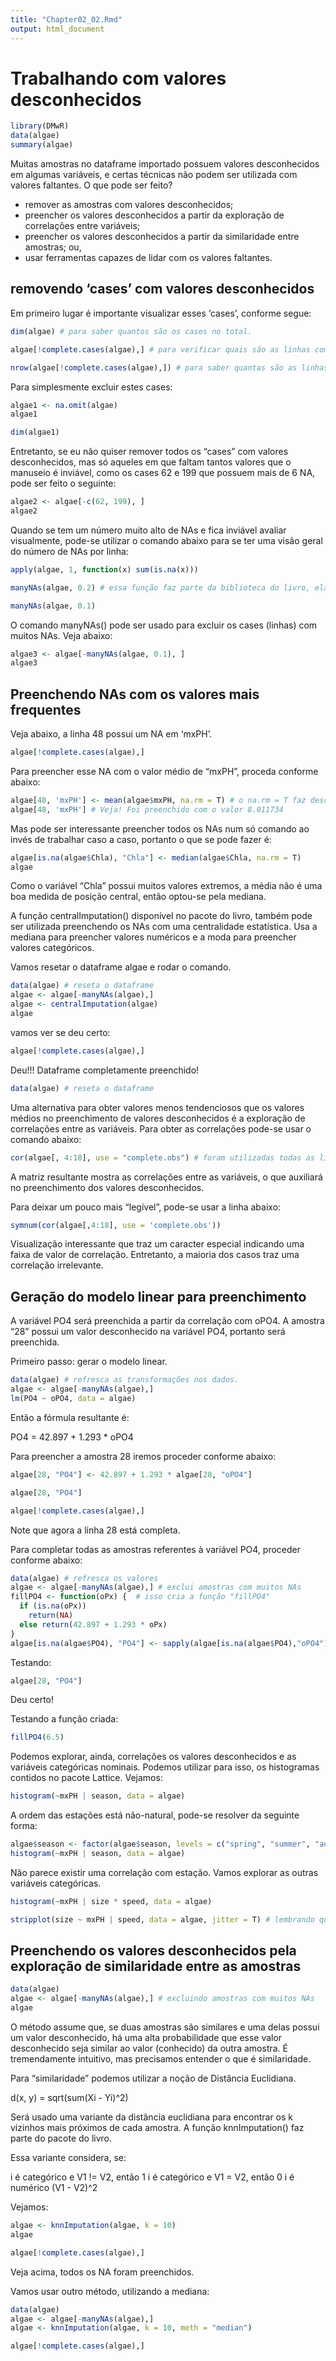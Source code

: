 ```yaml
---
title: "Chapter02_02.Rmd"
output: html_document
---
```

# Trabalhando com valores desconhecidos

```r
library(DMwR)
data(algae)
summary(algae)
```

Muitas amostras no dataframe importado possuem valores desconhecidos em algumas variáveis, e certas técnicas não podem ser utilizada com valores faltantes. O que pode ser feito?

* remover as amostras com valores desconhecidos;
* preencher os valores desconhecidos a partir da exploração de correlações entre variáveis;
* preencher os valores desconhecidos a partir da similaridade entre amostras; ou,
* usar ferramentas capazes de lidar com os valores faltantes.

## removendo 'cases' com valores desconhecidos

Em primeiro lugar é importante visualizar esses 'cases', conforme segue:

```r
dim(algae) # para saber quantos são os cases no total.
```
```r
algae[!complete.cases(algae),] # para verificar quais são as linhas com valores desconhecidos.
```

```r
nrow(algae[!complete.cases(algae),]) # para saber quantas são as linhas com valores desconhecidos.
```

Para simplesmente excluir estes cases:

```r
algae1 <- na.omit(algae)
algae1
```

```r
dim(algae1)
```

Entretanto, se eu não quiser remover todos os "cases" com valores desconhecidos, mas só aqueles em que faltam tantos valores que o manuseio é inviável, como os cases 62 e 199 que possuem mais de 6 NA, pode ser feito o seguinte:

```r
algae2 <- algae[-c(62, 199), ]
algae2
```

Quando se tem um número muito alto de NAs e fica inviável avaliar visualmente, pode-se utilizar o comando abaixo para se ter uma visão geral do número de NAs por linha:

```r
apply(algae, 1, function(x) sum(is.na(x)))
```

```r
manyNAs(algae, 0.2) # essa função faz parte da biblioteca do livro, ela mostra quais linhas possuem muitos NAs... o parâmetro 0.2 é calibrável... 0.1 traz mais cases.
```
```r
manyNAs(algae, 0.1)
```

O comando manyNAs() pode ser usado para excluir os cases (linhas) com muitos NAs. Veja abaixo:

```r
algae3 <- algae[-manyNAs(algae, 0.1), ]
algae3
```

## Preenchendo NAs com os valores mais frequentes

Veja abaixo, a linha 48 possui um NA em 'mxPH'.

```r
algae[!complete.cases(algae),]
```

Para preencher esse NA com o valor médio de "mxPH", proceda conforme abaixo:

```r
algae[48, 'mxPH'] <- mean(algae$mxPH, na.rm = T) # o na.rm = T faz desconsiderar qualquer NA na média calculada.
algae[48, 'mxPH'] # Veja! Foi preenchido com o valor 8.011734
```

Mas pode ser interessante preencher todos os NAs num só comando ao invés de trabalhar caso a caso, portanto o que se pode fazer é:

```r
algae[is.na(algae$Chla), "Chla"] <- median(algae$Chla, na.rm = T)
algae
```

Como o variável "Chla" possui muitos valores extremos, a média não é uma boa medida de posição central, então optou-se pela mediana.

A função centralImputation() disponível no pacote do livro, também pode ser utilizada preenchendo os NAs com uma centralidade estatística. Usa a mediana para preencher valores numéricos e a moda para preencher valores categóricos.

Vamos resetar o dataframe algae e rodar o comando.

```r
data(algae) # reseta o dataframe
algae <- algae[-manyNAs(algae),]
algae <- centralImputation(algae)
algae
```

vamos ver se deu certo:

```r
algae[!complete.cases(algae),]
```

Deu!!! Dataframe completamente preenchido! 

```r
data(algae) # reseta o dataframe
```

Uma alternativa para obter valores menos tendenciosos que os valores médios no preenchimento de valores desconhecidos é a exploração de correlações entre as variáveis. 
Para obter as correlações pode-se usar o comando abaixo:

```r
cor(algae[, 4:18], use = "complete.obs") # foram utilizadas todas as linhas e as colunas 4 a 18, porque as 3 primeiras colunas são variáveis categóricas. O atribuito 'use = "complete.obs"' diz ao R para desconsiderar os valores desconhecidos.

```

A matriz resultante mostra as correlações entre as variáveis, o que auxiliará no preenchimento dos valores desconhecidos.

Para deixar um pouco mais "legível", pode-se usar a linha abaixo:

```r
symnum(cor(algae[,4:18], use = 'complete.obs'))
```

Visualização interessante que traz um caracter especial indicando uma faixa de valor de correlação. Entretanto, a maioria dos casos traz uma correlação irrelevante.

## Geração do modelo linear para preenchimento

A variável PO4 será preenchida a partir da correlação com oPO4. A amostra "28" possui um valor desconhecido na variável PO4, portanto será preenchida.

Primeiro passo: gerar o modelo linear.

```r
data(algae) # refresca as transformações nos dados.
algae <- algae[-manyNAs(algae),]
lm(PO4 ~ oPO4, data = algae)
```

Então a fórmula resultante é: 

PO4 = 42.897 + 1.293 * oPO4

Para preencher a amostra 28 iremos proceder conforme abaixo:

```r
algae[28, "PO4"] <- 42.897 + 1.293 * algae[28, "oPO4"]
```

```r
algae[28, "PO4"]
```

```r
algae[!complete.cases(algae),]
```

Note que agora a linha 28 está completa.

Para completar todas as amostras referentes à variável PO4, proceder conforme abaixo:

```r
data(algae) # refresca os valores
algae <- algae[-manyNAs(algae),] # exclui amostras com muitos NAs
fillPO4 <- function(oPx) {  # isso cria a função "fillPO4"
  if (is.na(oPx))
    return(NA)
  else return(42.897 + 1.293 * oPx)
}
algae[is.na(algae$PO4), "PO4"] <- sapply(algae[is.na(algae$PO4),"oPO4"], fillPO4) # aqui se aplica a função "fillPO4" # sapply é uma metafunção que tem um vetor no primeiro argumento e uma função no segundo... é autoexplicativo o funcionamento.
```

Testando:

```r
algae[28, "PO4"]
```

Deu certo!

Testando a função criada:

```r
fillPO4(6.5)
```

Podemos explorar, ainda, correlações os valores desconhecidos e as variáveis categóricas nominais. Podemos utilizar para isso, os histogramas contidos no pacote Lattice. Vejamos:

```r
histogram(~mxPH | season, data = algae)
```

A ordem das estações está não-natural, pode-se resolver da seguinte forma:

```r
algae$season <- factor(algae$season, levels = c("spring", "summer", "autumn", "winter"))
histogram(~mxPH | season, data = algae)
```

Não parece existir uma correlação com estação. Vamos explorar as outras variáveis categóricas.

```r
histogram(~mxPH | size * speed, data = algae)
```

```r
stripplot(size ~ mxPH | speed, data = algae, jitter = T) # lembrando que "jitter = T" causa uma pequena perturbação nos valores, evitando que a plotagem fique sobreposta. Facilita a visualização.
```

## Preenchendo os valores desconhecidos pela exploração de similaridade  entre as amostras

```r
data(algae)
algae <- algae[-manyNAs(algae),] # excluindo amostras com muitos NAs
algae
```

O método assume que, se duas amostras são similares e uma delas possui um valor desconhecido, há uma alta probabilidade que esse valor desconhecido seja similar ao valor (conhecido) da outra amostra. É tremendamente intuitivo, mas precisamos entender o que é similaridade.

Para "similaridade" podemos utilizar a noção de Distância Euclidiana. 

d(x, y) = sqrt(sum(Xi - Yi)^2)

Será usado uma variante da distância euclidiana para encontrar os k vizinhos mais próximos de cada amostra. A função knnImputation() faz parte do pacote do livro.

Essa variante considera, se:

i é categórico e V1 != V2, então 1
i é categórico e V1 = V2, então 0
i é numérico (V1 - V2)^2

Vejamos:

```r
algae <- knnImputation(algae, k = 10)
algae
```

```r
algae[!complete.cases(algae),]
```

Veja acima, todos os NA foram preenchidos.

Vamos usar outro método, utilizando a mediana:


```r
data(algae)
algae <- algae[-manyNAs(algae),]
algae <- knnImputation(algae, k = 10, meth = "median")
```

```r
algae[!complete.cases(algae),]
```



